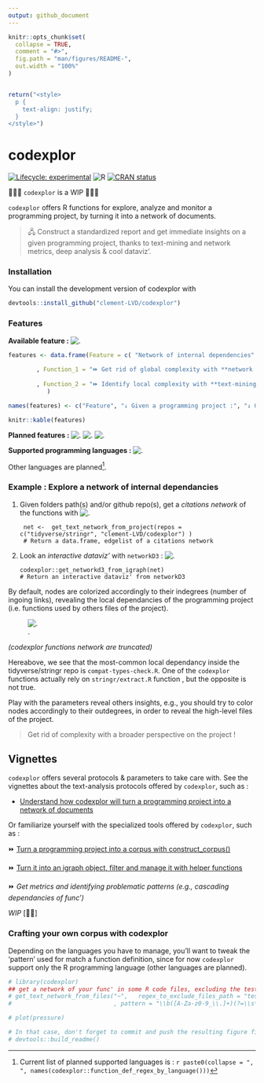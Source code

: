 ```yaml
---
output: github_document
---
```


```r
knitr::opts_chunk$set(
  collapse = TRUE,
  comment = "#>",
  fig.path = "man/figures/README-",
  out.width = "100%"
)


return("<style>
  p {
    text-align: justify;
  }
</style>")

```

# codexplor
<!-- badges: start -->
[![Lifecycle: experimental](https://img.shields.io/badge/lifecycle-experimental-orange.svg)](https://lifecycle.r-lib.org/articles/stages.html#experimental)
![R](https://img.shields.io/badge/R-black)
[![CRAN status](https://www.r-pkg.org/badges/version/codexplor)](https://CRAN.R-project.org/package=codexplor)
<!-- badges: end -->

🧰🔧🔨 `codexplor` is a WIP 🧰🔧🔨

`codexplor` offers R functions for explore, analyze and monitor a programming project, by turning it into a network of documents.

>  🖧 Construct a standardized report and get immediate insights on a given programming project, thanks to text-mining and network metrics, deep analysis & cool dataviz'. 

### Installation

You can install the development version of codexplor with

``` r
devtools::install_github("clement-LVD/codexplor")
```

### Features

**Available feature :** ![.](https://img.shields.io/badge/{Method}-bold?style=flat&logoColor=black&logoSize=2&label=Citations Network of internal dependencies&labelColor=black&color=green)

```r

features <- data.frame(Feature = c( "Network of internal dependencies" )
           
        , Function_1 = "⏩ Get rid of global complexity with **network metrics & dataviz'** (e.g., network of internal dependencies^[Local dependencies are functions that are called by others functions of the project])."
          
        , Function_2 = "⏩ Identify local complexity with **text-mining** and document-level metrics (e.g., length and files readability)."
           )

names(features) <- c("Feature", "↓ Given a programming project :", "↓ Given a precise file :")

knitr::kable(features)

```


**Planned features :** 
![.](https://img.shields.io/badge/{Method}-bold?style=flat&logoColor=black&logoSize=2&label=Text-mining metrics&labelColor=grey&color=orange)
![.](https://img.shields.io/badge/{Export}-bold?style=flat&logoColor=black&logoSize=2&label=Reporting&labelColor=grey&color=orange)
![.](https://img.shields.io/badge/{Export}-bold?style=flat&logoColor=black&logoSize=2&label=Network-advanced&labelColor=grey&color=orange)

**Supported programming languages :** ![.](https://img.shields.io/badge/R-green)

Other languages are planned^[Current list of planned supported languages is : `r paste0(collapse = ", ", names(codexplor::function_def_regex_by_language()))`]. 

### Example : Explore a network of internal dependancies 

1. Given folders path(s) and/or github repo(s), get a *citations network* of the functions with   ![.](https://img.shields.io/badge/{Method}-bold?style=flat&logoColor=black&logoSize=2&label=get_text_network_from_project()&labelColor=yellow&color=black)

        net <-  get_text_network_from_project(repos = c("tidyverse/stringr", "clement-LVD/codexplor") )
        # Return a data.frame, edgelist of a citations network

2. Look an *interactive dataviz'* with `networkD3` : ![.](https://img.shields.io/badge/{Dataviz}-bold?style=flat&logoColor=black&logoSize=2&label=get_networkd3_from_igraph()&labelColor=yellow&color=black)

       codexplor::get_networkd3_from_igraph(net)
       # Return an interactive dataviz' from networkD3
       
By default, nodes are colorized accordingly to their indegrees (number of ingoing links), revealing the local dependancies of the programming project (i.e. functions used by others files of the project). 

![.](man/figures/example_net3d_dataviz.png)

*(codexplor functions network are truncated)*

Hereabove, we see that the most-common local dependancy inside the tidyverse/stringr repo is `compat-types-check.R`. One of the `codexplor` functions actually rely on `stringr/extract.R` function , but the opposite is not true.

Play with the parameters reveal others insights, e.g., you should try to color nodes accordingly to their outdegrees, in order to reveal the high-level files of the project.


> Get rid of complexity with a broader perspective on the project !

## Vignettes

`codexplor` offers several protocols & parameters to take care with. See the vignettes about the text-analysis protocols offered by `codexplor`, such as :

- [Understand how codexplor will turn a programming project into a network of documents](https://clement-lvd.github.io/codexplor/articles/vignette_get_text_network_from_project.html)

Or familiarize yourself with the specialized tools offered by `codexplor`, such as :

⏩ [Turn a programming project into a corpus with construct_corpus()](https://clement-lvd.github.io/codexplor/articles/construct_a_corpus.html)

⏩ [Turn it into an igraph object, filter and manage it with helper functions](https://clement-lvd.github.io/codexplor/articles/manage_igraph_object.html)

⏩ *Get metrics and identifying problematic patterns (e.g., cascading dependancies of func')*

*WIP* [🔧🔨]

### Crafting your own corpus with codexplor
Depending on the languages you have to manage, you'll want to tweak the 'pattern' used for match a function definition, since for now `codexplor` support only the R programming language (other languages are planned). 




<!--
⏩ **4. Get an interactive `networkD3` HTML object**

 
`get_networkd3_from_igraph()` Return a list of 2 objects : 

1. a list named `'net3d'` with 2 data.frames, with the data used by `networkD3` (`'nodes'` and `'edges'`)

2. a networkD3::forceNetwork S3 class object named `'forcenetwork'`, an html interactive network dataviz'

-->




<!--
> `codexplor` help you to manage and analyze a programming project, giving you tools to figure out the big picture and to find the little wrench in the (net)work. 

> **Usecases 1.** As a head of a dozens of persons (non-tech) team', I have to dev' actively on the long run. codexplor help me to get the big picture of a large programming project quickly, with instant metrics & insights. Thanks to the network analysis and dataviz', I have deep insights about the project, such as for identifying theoritical vulnerability, for choosing where to start a polishing loop, but also for following a programming project over the long run. 

> **Usecases 2.** I can show the network or a small part of the network to the dev' and tech' profiles during our meetings or event prez'.

> **Usecases 3.** codexplor add insights on a particular function, as an help for the dev' when it come back on a project after a while (e.g., list all the local dependancies of a function and the functions that call it as a local dependancy).

-->
 
```r
# library(codexplor)
## get a network of your func' in some R code files, excluding the test- from testthat
# get_text_network_from_files("~",   regex_to_exclude_files_path = "test-"
#                             , pattern = "\\b([A-Za-z0-9_\\.]+)(?=\\s*(?:<-)\\s*function)" ) #here we define a capture-regex for extracting the texte before '<- function'

```


```r
# plot(pressure)

# In that case, don't forget to commit and push the resulting figure files, so they display on GitHub and CRAN.
# devtools::build_readme()
```

<!-- *Usecases of a quick programming project understanding*. codexplor goal is to *quickly* analyse your developing project, in order to *gain* time of comprehension, made your documentation, dataviz' of your project, etc. The features offered are crafted for coordinate large programming project, made helper func' for new colleagues and/or future you, formally identifying your higher-level func' and/or the most-frequently used as dependancies... and other handy features for priorizing your work by quickly figure out 'where' you have to pay attention. For example, before to change a parameter name in a func', you want to check what are the func' that used the one you want to modify. Same for changing the returned content or the behavior of a func' : you want to check which ones used this func' that you want to modify. You also want to offer an easy way to understand the chaining of your custom func'. -->
